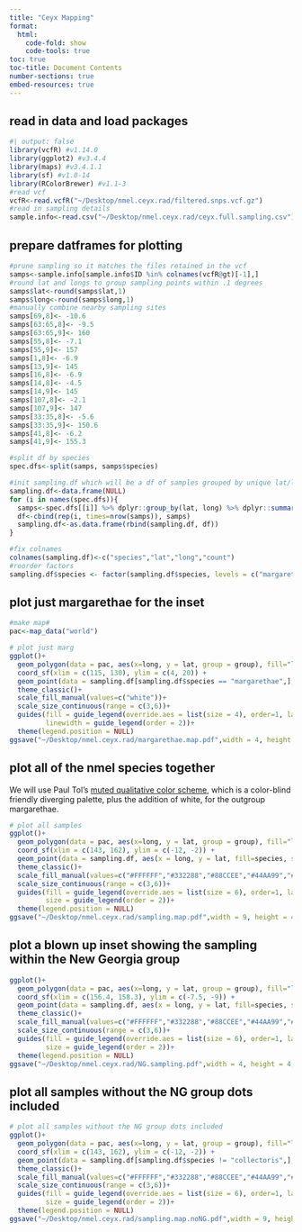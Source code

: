 ```yaml
---
title: "Ceyx Mapping"
format:
  html:
    code-fold: show
    code-tools: true
toc: true
toc-title: Document Contents
number-sections: true
embed-resources: true
---
```


## read in data and load packages
```r
#| output: false
library(vcfR) #v1.14.0
library(ggplot2) #v3.4.4
library(maps) #v3.4.1.1
library(sf) #v1.0-14
library(RColorBrewer) #v1.1-3
#read vcf
vcfR<-read.vcfR("~/Desktop/nmel.ceyx.rad/filtered.snps.vcf.gz")
#read in sampling details
sample.info<-read.csv("~/Desktop/nmel.ceyx.rad/ceyx.full.sampling.csv")
```

## prepare datframes for plotting
```r
#prune sampling so it matches the files retained in the vcf
samps<-sample.info[sample.info$ID %in% colnames(vcfR@gt)[-1],]
#round lat and longs to group sampling points within .1 degrees
samps$lat<-round(samps$lat,1)
samps$long<-round(samps$long,1)
#manually combine nearby sampling sites
samps[69,8]<- -10.6
samps[63:65,8]<- -9.5
samps[63:65,9]<- 160
samps[55,8]<- -7.1
samps[55,9]<- 157
samps[1,8]<- -6.9
samps[13,9]<- 145
samps[16,8]<- -6.9
samps[14,8]<- -4.5
samps[14,9]<- 145
samps[107,8]<- -2.1
samps[107,9]<- 147
samps[33:35,8]<- -5.6
samps[33:35,9]<- 150.6
samps[41,8]<- -6.2
samps[41,9]<- 155.3

#split df by species
spec.dfs<-split(samps, samps$species)

#init sampling.df which will be a df of samples grouped by unique lat/long
sampling.df<-data.frame(NULL)
for (i in names(spec.dfs)){
  samps<-spec.dfs[[i]] %>% dplyr::group_by(lat, long) %>% dplyr::summarize(count=dplyr::n())
  df<-cbind(rep(i, times=nrow(samps)), samps)
  sampling.df<-as.data.frame(rbind(sampling.df, df))
}

#fix colnames
colnames(sampling.df)<-c("species","lat","long","count")
#reorder factors
sampling.df$species <- factor(sampling.df$species, levels = c("margarethae","dispar","gentianus","malaitae","meeki","nigromaxilla","collectoris","sacerdotis","solitarius","mulcatus"))
```

## plot just margarethae for the inset
```r
#make map#
pac<-map_data("world")

# plot just marg
ggplot()+
  geom_polygon(data = pac, aes(x=long, y = lat, group = group), fill="lightgrey", col="black", cex=.1)+
  coord_sf(xlim = c(115, 130), ylim = c(4, 20)) + 
  geom_point(data = sampling.df[sampling.df$species == "margarethae",], aes(x = long, y = lat, fill=species, size=count), pch=21, color="black", alpha =.8, show.legend=TRUE) +
  theme_classic()+
  scale_fill_manual(values=c("white"))+
  scale_size_continuous(range = c(3,6))+
  guides(fill = guide_legend(override.aes = list(size = 4), order=1, label.theme = element_text(face = "italic")),
         linewidth = guide_legend(order = 2))+
  theme(legend.position = NULL)
ggsave("~/Desktop/nmel.ceyx.rad/margarethae.map.pdf",width = 4, height = 4.5, units="in")
```

## plot all of the nmel species together
We will use Paul Tol's [muted qualitative color scheme](https://personal.sron.nl/~pault/data/colourschemes.pdf), which is a color-blind friendly diverging palette, plus the addition of white, for the outgroup margarethae.
```r
# plot all samples
ggplot()+
  geom_polygon(data = pac, aes(x=long, y = lat, group = group), fill="lightgrey", col="black", cex=.1)+
  coord_sf(xlim = c(143, 162), ylim = c(-12, -2)) + 
  geom_point(data = sampling.df, aes(x = long, y = lat, fill=species, size=count), pch=21, color="black", alpha =.8, show.legend=TRUE) +
  theme_classic()+
  scale_fill_manual(values=c("#FFFFFF","#332288","#88CCEE","#44AA99","#117733","#999933","#DDCC77","#CC6677","#882255","#AA4499"))+
  scale_size_continuous(range = c(3,6))+
  guides(fill = guide_legend(override.aes = list(size = 6), order=1, label.theme = element_text(face = "italic")),
         size = guide_legend(order = 2))+
  theme(legend.position = NULL)
ggsave("~/Desktop/nmel.ceyx.rad/sampling.map.pdf",width = 9, height = 4.5, units="in")
```

## plot a blown up inset showing the sampling within the New Georgia group
```r
ggplot()+
  geom_polygon(data = pac, aes(x=long, y = lat, group = group), fill="lightgrey", col="black", cex=.1)+
  coord_sf(xlim = c(156.4, 158.3), ylim = c(-7.5, -9)) + 
  geom_point(data = sampling.df, aes(x = long, y = lat, fill=species, size=count), pch=21, color="black", alpha =.8, show.legend=TRUE) +
  theme_classic()+
  scale_fill_manual(values=c("#FFFFFF","#332288","#88CCEE","#44AA99","#117733","#999933","#DDCC77","#CC6677","#882255","#AA4499"))+
  scale_size_continuous(range = c(3,6))+
  guides(fill = guide_legend(override.aes = list(size = 6), order=1, label.theme = element_text(face = "italic")),
         size = guide_legend(order = 2))+
  theme(legend.position = NULL)
ggsave("~/Desktop/nmel.ceyx.rad/NG.sampling.pdf",width = 4, height = 4, units="in")
```

## plot all samples without the NG group dots included
```r
# plot all samples without the NG group dots included
ggplot()+
  geom_polygon(data = pac, aes(x=long, y = lat, group = group), fill="lightgrey", col="black", cex=.1)+
  coord_sf(xlim = c(143, 162), ylim = c(-12, -2)) + 
  geom_point(data = sampling.df[sampling.df$species != "collectoris",], aes(x = long, y = lat, fill=species, size=count), pch=21, color="black", alpha =.8, show.legend=TRUE) +
  theme_classic()+
  scale_fill_manual(values=c("#FFFFFF","#332288","#88CCEE","#44AA99","#117733","#999933","#CC6677","#882255","#AA4499"))+
  scale_size_continuous(range = c(3,6))+
  guides(fill = guide_legend(override.aes = list(size = 6), order=1, label.theme = element_text(face = "italic")),
         size = guide_legend(order = 2))+
  theme(legend.position = NULL)
ggsave("~/Desktop/nmel.ceyx.rad/sampling.map.noNG.pdf",width = 9, height = 4.5, units="in")
```

